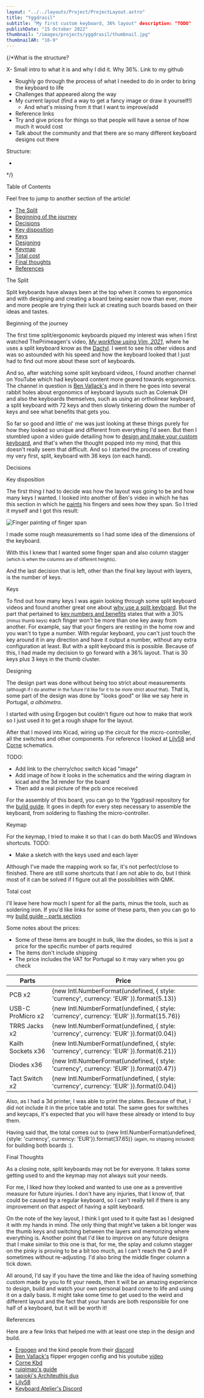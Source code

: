 ```yaml
---
layout: "../../layouts/Project/ProjectLayout.astro"
title: "Yggdrasil"
subtitle: "My first custom keyboard, 36% layout" description: "TODO"
publishDate: "15 October 2022"
thumbnail: "/images/projects/yggdrasil/thumbnail.jpg"
thumbnailAR: "16-9"
---
```




{/*What is the structure?

X- Small intro to what it is and why I did it. Why 36%. Link to my github
- Roughly go through the process of what I needed to do in order to bring the keyboard to life
- Challenges that appeared along the way
- My current layout (find a way to get a fancy image or draw it yourself!)
  - And what's missing from it that I want to improve/add
- Reference links
- Try and give prices for things so that people will have a sense of how much it would cost
- Talk about the community and that there are so many different keyboard designs out there


Structure:

-
*/}

<LinkableTitle id="table-of-contents">Table of Contents</LinkableTitle>

Feel free to jump to another section of the article!

- [The Split](#the-split)
- [Beginning of the journey](#beginning-of-the-journey)
- [Decisions](#decisions)
- [Key disposition](#key-disposition)
- [Keys](#keys)
- [Designing](#designing)
- [Keymap](#keymap)
- [Total cost](#total-cost)
- [Final thoughts](#final-thoughts)
- [References](#references)

<LinkableTitle id="the-split">The Split</LinkableTitle>

Split keyboards have always been at the top when it comes to ergonomics and with designing and creating a board being easier now than ever, more and more people are trying their luck at creating such boards based on their ideas and tastes.

<LinkableTitle id="beginning-of-the-journey">Beginning of the journey</LinkableTitle>

The first time split/ergonomic keyboards piqued my interest was when I first watched ThePrimeagen's video, [*My workflow using Vim, 2021*](https://www.youtube.com/watch?v=2WPC8rZQvQU), where he uses a split keyboard know as the [Dactyl](https://github.com/adereth/dactyl-keyboard). I went to see his other videos and was so astounded with his speed and how the keyboard looked that I just had to find out more about these sort of keyboards.

And so, after watching some split keyboard videos, I found another channel on YouTube which had keyboard content more geared towards ergonomics. The channel in question is [Ben Vallack's](https://www.youtube.com/@BenVallack) and in there he goes into several rabbit holes about ergonomics of keyboard layouts such as Colemak DH and also the keyboards themselves, such as using an ortholinear keyboard, a split keyboard with 72 keys and then slowly tinkering down the number of keys and see what benefits that gets you.

So far so good and little ol' me was just looking at these things purely for how they looked so unique and different from everything I'd seen. But then I stumbled upon a video guide detailing how to [design and make your custom keyboard](https://www.youtube.com/watch?v=UKfeJrRIcxw), and that's when the thought popped into my mind, that this doesn't really seem that difficult. And so I started the process of creating my very first, split, keyboard with 36 keys (on each hand).

<LinkableTitle id="decisions">Decisions</LinkableTitle>

<LinkableTitle id="key-disposition" size="sm">Key disposition</LinkableTitle>

The first thing I had to decide was how the layout was going to be and how many keys I wanted. I looked into another of Ben's video in which he has this section in which he [paints](https://youtu.be/1C2bJkzIaPE?t=173) his fingers and sees how they span. So I tried it myself and I got this result:

<div class="project-img-container">
  <Image src={fingerPaint} alt="Finger painting of finger span" format="webp" loading="lazy" class="project__img"/>
</div>

I made some rough measurements so I had some idea of the dimensions of the keyboard.

With this I knew that I wanted some finger span and also column stagger <small>(which is when the columns are of different heights)</small>.

And the last decision that is left, other than the final key layout with layers, is the number of keys.

<LinkableTitle id="Keys" size="sm">Keys</LinkableTitle>

To find out how many keys I was again looking through some split keyboard videos and found another great one about [why use a split keyboard](https://youtu.be/rrska7UU7BE). But the part that pertained to [key numbers and benefits](https://youtu.be/rrska7UU7BE?t=125) states that with a 30% <small>(minus thumb keys)</small> each finger won't be more than one key away from another. For example, say that your fingers are resting in the home row and you wan't to type a number. With regular keyboard, you can't just touch the key around it in any direction and have it output a number, without any extra configuration at least. But with a split keyboard this is possible. Because of this, I had made my decision to go forward with a 36% layout. That is 30 keys plus 3 keys in the thumb cluster.

<LinkableTitle id="designing">Designing</LinkableTitle>

The design part was done without being too strict about measurements <small>(although if I do another in the future I'd like for it to be more strict about that)</small>. That is, some part of the design was done by "looks good" or like we say here in Portugal, <i>a olhómetro</i>.

I started with using Ergogen but couldn't figure out how to make that work so I just used it to get a rough shape for the layout.

After that I moved into Kicad, wiring up the circuit for the micro-controller, all the switches and other components. For reference I looked at [Lily58](https://github.com/kata0511/Lily58) and [Corne](https://github.com/foostan/crkbd) schematics.

TODO:

- Add link to the cherry/choc switch kicad "image"
- Add image of how it looks in the schematics and the wiring diagram in kicad and the 3d render for the board
- Then add a real picture of the pcb once received

For the assembly of this board, you can go to the Yggdrasil repository for the [build guide](https://github.com/LoyalPotato/yggdrasil). It goes in depth for every step necessary to assemble the keyboard, from soldering to flashing the micro-controller.

<LinkableTitle id="keymap">Keymap</LinkableTitle>

For the keymap, I tried to make it so that I can do both MacOS and Windows shortcuts.
TODO:

- Make a sketch with the keys used and each layer

Although I've made the mapping work so far, it's not perfect/close to finished. There are still some shortcuts that I am not able to do, but I think most of it can be solved if I figure out all the possibilities with QMK.

<LinkableTitle id="total-cost">Total cost</LinkableTitle>

I'll leave here how much I spent for all the parts, minus the tools, such as soldering iron. If you'd like links for some of these parts, then you can go to my [build guide - parts section](https://github.com/LoyalPotato/yggdrasil/blob/main/docs/build.md#parts)

Some notes about the prices:
- Some of these items are bought in bulk, like the diodes, so this is just a price for the specific number of parts required
- The items don't include shipping
- The price includes the VAT for Portugal so it may vary when you go check

| Parts | Price |
| --- | --- | 
| PCB x2 | {new Intl.NumberFormat(undefined, { style: 'currency', currency: 'EUR' }).format(5.13)} |
| USB-C ProMicro x2 | {new Intl.NumberFormat(undefined, { style: 'currency', currency: 'EUR' }).format(15.76)}  |
| TRRS Jacks x2 | {new Intl.NumberFormat(undefined, { style: 'currency', currency: 'EUR' }).format(0.04)} |
| Kailh Sockets x36 | {new Intl.NumberFormat(undefined, { style: 'currency', currency: 'EUR' }).format(6.21)}  |
| Diodes x36 | {new Intl.NumberFormat(undefined, { style: 'currency', currency: 'EUR' }).format(0.47)} |
| Tact Switch x2 | {new Intl.NumberFormat(undefined, { style: 'currency', currency: 'EUR' }).format(0.04)} |

Also, as I had a 3d printer, I was able to print the plates. Because of that, I did not include it in the price table and total. The same goes for switches and keycaps, it's expected that you will have these already or intend to buy them.

Having said that, the total comes out to {new Intl.NumberFormat(undefined, {style: 'currency', currency: 'EUR'}).format(37.65)} <small>(again, no shipping included)</small> for building both boards :).

<LinkableTitle id="final-thoughts">Final Thoughts</LinkableTitle>

As a closing note, split keyboards may not be for everyone. It takes some getting used to and the keymap may not always suit your needs.

For me, I liked how they looked and wanted to use one as a preventive measure for future injuries. I don't have any injuries, that I know of, that could be caused by a regular keyboard, so I can't really tell if there is any improvement on that aspect of having a split keyboard.

On the note of the key layout, I think I got used to it quite fast as I designed it with my hands in mind. The only thing that might've taken a bit longer was the thumb keys and switching between the layers and memorizing where everything is.
Another point that I'd like to improve on any future designs that I make similar to this one is that, for me, the splay and column stagger on the pinky is proving to be a bit too much, as I can't reach the Q and P sometimes without re-adjusting. I'd also bring the middle finger column a tick down.

All around, I'd say if you have the time and like the idea of having something custom made by you to fit your needs, then it will be an amazing experience to design, build and watch your own personal board come to life and using it on a daily basis. It might take some time to get used to the weird and different layout and the fact that your hands are both responsible for one half of a keyboard, but it will be worth it!

<LinkableTitle id="references">References</LinkableTitle>

Here are a few links that helped me with at least one step in the design and build.

- [Ergogen](https://github.com/ergogen/ergogen) and the kind people from their [discord](https://discord.gg/nbKcAZB)
- [Ben Vallack's](https://github.com/benvallack/ergogen) flipper ergogen config and his youtube [video](https://www.youtube.com/watch?v=UKfeJrRIcxw)
- [Corne Kbd](https://github.com/foostan/crkbd)
- [ruiqimao's guide](https://github.com/ruiqimao/keyboard-pcb-guide)
- [tapioki's Architeuthis dux](https://github.com/tapioki/cephalopoda/tree/main/Architeuthis%20dux)
- [Lily58](https://github.com/kata0510/Lily58)
- [Keyboard Atelier's Discord](https://discord.gg/b7vwhHS)